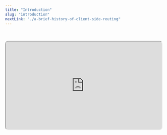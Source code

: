 ```yaml
---
title: "Introduction"
slug: "introduction"
nextLink: "./a-brief-history-of-client-side-routing"
---
```



<br />

<Cat />

<br />

<iframe
  style="height: fit-content; aspect-ratio: 16/9; width: 100%; border-radius: 10px; shadow: 0 10px 10px 0 rgba(0, 0, 0, 0.2);"
  src="https://www.youtube.com/embed/icra0XkNjuI"
  id="ytplayer"
/>

<br />

Hey there! Welcome to my client-side manifesto! This first chapter is just a general overview of myself and the project. The second chapter includes a brief history of client-side routing and the concepts behind it before we get our hands dirty.

<br />

[Click here if you want to jump to the history](./a-brief-history-of-client-side-routing).

<br />

No worries if you want to skip even that and get right to the meat of the project!

<br />

[Just click here, and we'll start building.](./getting-started-setting-up-the-server)

<br />

I started learning Javascript with #100Devs in March, and it has absolutely consumed my life since then. What started as a fickle thought of a new career has fully blossomed into an obsession, and I'm learning more every day. I learned Node and Express over the summer, and I created a few small server-side apps using templating languages like EJS.

<br />

But, ever since I started playing with React in August, I have been completely consumed with the differences between client-side and server-side rendering and routing. I felt like I had a good bearing on how classic server routing worked, but that understanding only further bewildered me when I tried to apply it to the client side. I understood the basic idea of a React app on a page, but the fact that it could load different data based on the url without interacting with a server was too much for me to comprehend.

<br />

So, in order to gain a better understanding, I decided to do a deep dive on the topic by porting the same app with a few interesting features to several different routers. But, the APIs have gotten so good at this point that much of the work is abstracted away and I didn't really learn anything about how it all worked. So, I went the extra mile, and I built a client-side router myself. It was hard and I made some mistakes, but I want to share what I learned with the world.

<br />

One thing that I want to point out is what this series of articles is not. This is not intended to be a tutorial of best practices. While some of this code may prove to be useful as you determine what routing method to choose for your project, I want to stress that I am very much a beginner. Part of the reason that I have [a comments section on this website](../../blog/client-side-routing-1) is because I want to learn from the readers just as much as I want to inform anyone, so feel free to point out my unfortunate errors that are certain to exist throughout this piece.

<br />

Also, I know there's a lot of crazy jargon in this field. I'm only defining what is necessary, but I'll be attempting to sprinkle the entire piece with links to better resources when I reference obscure topics. If you see this[^1], you can assume I'm paraphrasing someone who knows better than me, and you can just follow the foot note to know more.

<br />

This article is really just a summation of my understanding of a complex topic, but I have spent quite some time working on these projects for the sake of furthering that understanding. I personally had some difficulty tying together all of the disparate resources, but I did manage to find a few that were especially good that I will be highlighting– especially the Remix Router docs page [here](https://reactrouter.com/en/main/start/concepts)[^2] and Ryan Florence's personal writings [here](https://ryanflorence.dev/p/everything-i-know-about-client-side-routing)[^3]

<br />

I built a small shop app that has a few products that it calls from a fake database hosted right in the public folder. It uses the database to dynamically create individual pages for each item based on the route parameters and the database ID. This is usually the trickiest aspect of routing which usually involves regex, but I wanted to see one way it could be done without it.

<br />

So, I included a native asynchronous data loading solution. This seems to be the direction things are leading in the routing world, as almost every library is starting to include something for this. This can be seen as testament to one of the major flaws with React that they are seemingly attempting to fix with the introduction of the Use hook.

<br />

The app has a few other features to demonstrate client-side routing. One that you might not expect was a reactive search bar that filters the products on the page based on the URL in the address bar. This helps show how state and routing are intertwined in a client-side app.

<br />

Another interesting routing feature I wanted to explore was how to handle 404 errors and redirects. You might think this is a silly aspect to focus on, but it's actually pretty important. When you really think about it, the amount of things that a user can type into the URL bar is pretty much infinite. So, it's important to handle 404 errors in an efficient manner.

<br />

One can assume that much of this will change over the course of the next few years. React Router apparently shook the community when it switched away from imperative config files to declarative component based routing from v3 to v4. The first React Router version of my app uses this component style, only for my final RR version to use a config object just like v3– although with greatly expanded features.

<br />

Like everything else, these things seem to go in cycles of popularity and development, and server-side rendering of JavaScript is rapidly improving. In terms of rendering and routing, the role of the client is changing. Indeed, this distinct separation between the client and the server may become outdated altogether as we move towards a more dynamic web. I'll talk more about this in the next chapter. I hope that this series of articles will help you understand the current state of the art and help you decide which method is best for your project.

<br />

[So, join me as I travel through the history of client-side routing.](./a-brief-history-of-client-side-routing)

<br />

[^1]: This is the footnote....
[^2]: [This part of the React Docs is a great resource for understanding the concepts behind client-side routing.](https://reactrouter.com/en/main/start/concepts)
[^3]: [Ryan Florence is a React Router maintainer and has written a lot of great articles on the subject.](https://ryanflorence.dev/p/everything-i-know-about-client-side-routing)
